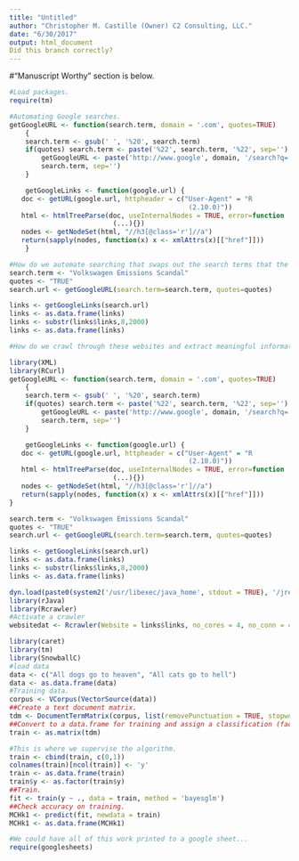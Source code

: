 ```yaml
---
title: "Untitled"
author: "Christopher M. Castille (Owner) C2 Consulting, LLC."
date: "6/30/2017"
output: html_document
Did this branch correctly?
---
```

#"Manuscript Worthy" section is below.

```r
#Load packages.
require(tm)

#Automating Google searches.
getGoogleURL <- function(search.term, domain = '.com', quotes=TRUE) 
    {
    search.term <- gsub(' ', '%20', search.term)
    if(quotes) search.term <- paste('%22', search.term, '%22', sep='') 
        getGoogleURL <- paste('http://www.google', domain, '/search?q=',
        search.term, sep='')
    }

    getGoogleLinks <- function(google.url) {
   doc <- getURL(google.url, httpheader = c("User-Agent" = "R
                                             (2.10.0)"))
   html <- htmlTreeParse(doc, useInternalNodes = TRUE, error=function
                          (...){})
   nodes <- getNodeSet(html, "//h3[@class='r']//a")
   return(sapply(nodes, function(x) x <- xmlAttrs(x)[["href"]]))
    }

#How do we automate searching that swaps out the search terms that the RAs used?
search.term <- "Volkswagen Emissions Scandal"
quotes <- "TRUE"
search.url <- getGoogleURL(search.term=search.term, quotes=quotes)

links <- getGoogleLinks(search.url)
links <- as.data.frame(links)
links <- substr(links$links,8,2000)
links <- as.data.frame(links)

#How do we crawl through these websites and extract meaningful information?
```

```r
library(XML)
library(RCurl)
getGoogleURL <- function(search.term, domain = '.com', quotes=TRUE) 
    {
    search.term <- gsub(' ', '%20', search.term)
    if(quotes) search.term <- paste('%22', search.term, '%22', sep='') 
        getGoogleURL <- paste('http://www.google', domain, '/search?q=',
        search.term, sep='')
    }

    getGoogleLinks <- function(google.url) {
   doc <- getURL(google.url, httpheader = c("User-Agent" = "R
                                             (2.10.0)"))
   html <- htmlTreeParse(doc, useInternalNodes = TRUE, error=function
                          (...){})
   nodes <- getNodeSet(html, "//h3[@class='r']//a")
   return(sapply(nodes, function(x) x <- xmlAttrs(x)[["href"]]))
}

search.term <- "Volkswagen Emissions Scandal"
quotes <- "TRUE"
search.url <- getGoogleURL(search.term=search.term, quotes=quotes)

links <- getGoogleLinks(search.url)
links <- as.data.frame(links)
links <- substr(links$links,8,2000)
links <- as.data.frame(links)

dyn.load(paste0(system2('/usr/libexec/java_home', stdout = TRUE), '/jre/lib/server/libjvm.dylib'))
library(rJava)
library(Rcrawler)
#Activate a crawler
websitedat <- Rcrawler(Website = links$links, no_cores = 4, no_conn = 4)

library(caret)
library(tm)
library(SnowballC)
#load data
data <- c("All dogs go to heaven", "All cats go to hell")
data <- as.data.frame(data)
#Training data.
corpus <- VCorpus(VectorSource(data))
##Create a text document matrix.
tdm <- DocumentTermMatrix(corpus, list(removePunctuation = TRUE, stopwords = TRUE, stemming = TRUE, removeNumbers = TRUE))
##Convert to a data.frame for training and assign a classification (factor) to each document.
train <- as.matrix(tdm)

#This is where we supervise the algorithm. 
train <- cbind(train, c(0,1))
colnames(train)[ncol(train)] <- 'y'
train <- as.data.frame(train)
train$y <- as.factor(train$y)
##Train.
fit <- train(y ~ ., data = train, method = 'bayesglm')
##Check accuracy on training.
MCHk1 <- predict(fit, newdata = train)
MCHk1 <- as.data.frame(MCHk1)

#We could have all of this work printed to a google sheet...
require(googlesheets)

```
